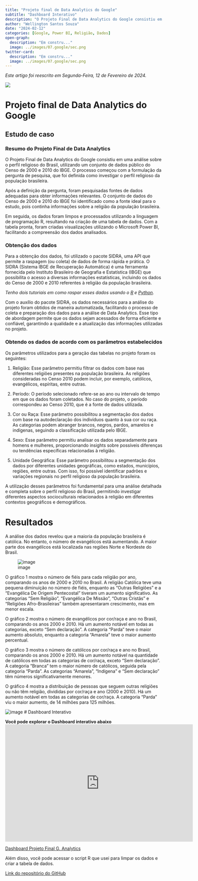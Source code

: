 ```yaml
---
title: "Projeto final de Data Analytics do Google"
subtitle: "Dashboard Interativo"
description: "O Projeto Final de Data Analytics do Google consistiu em uma análise sobre o perfil religioso do Brasil, utilizando um conjunto de dados público do Censo de 2000 e 2010 do IBGE. O processo começou com a formulação da pergunta de pesquisa, que foi definida como investigar o perfil religioso da população brasileira."
author: "Wellington Santos Souza"
date: "2024-02-12"
categories: [Google, Power BI, Religião, Dados]
open-graph:
  description: "Em constru..."
  image: ../images/07.google/sec.png
twitter-card:
  description: "Em constru..."
  image: ../images/07.google/sec.png
---
```

*Este artigo foi reescrito em Segunda-Feira, 12 de Fevereiro de 2024.*

![](../images/07.google/sec.png)

# Projeto final de Data Analytics do Google

## Estudo de caso

### Resumo do Projeto Final de Data Analytics

O Projeto Final de Data Analytics do Google consistiu em uma análise sobre o perfil religioso do Brasil, utilizando um conjunto de dados público do Censo de 2000 e 2010 do IBGE. O processo começou com a formulação da pergunta de pesquisa, que foi definida como investigar o perfil religioso da população brasileira.

Após a definição da pergunta, foram pesquisadas fontes de dados adequadas para obter informações relevantes. O conjunto de dados do Censo de 2000 e 2010 do IBGE foi identificado como a fonte ideal para o estudo, pois continha informações sobre a religião da população brasileira.

Em seguida, os dados foram limpos e processados utilizando a linguagem de programação R, resultando na criação de uma tabela de dados. Com a tabela pronta, foram criadas visualizações utilizando o Microsoft Power BI, facilitando a compreensão dos dados analisados.

### Obtenção dos dados

Para a obtenção dos dados, foi utilizado o pacote SIDRA, uma API que permite a raspagem (ou coleta) de dados de forma rápida e prática. O SIDRA (Sistema IBGE de Recuperação Automática) é uma ferramenta fornecida pelo Instituto Brasileiro de Geografia e Estatística (IBGE) que possibilita o acesso a diversas informações estatísticas, incluindo os dados do Censo de 2000 e 2010 referentes à religião da população brasileira. 

*Tenho dois tutoriais em como raspar esses dados usando o [R](https://welli45.github.io/portifolio-dados.github.io/projetos-R/posts/projeto-sidrar.html) e [Python](https://welli45.github.io/portifolio-dados.github.io/projetos-Python/posts/projeto-sidrapy.html).*

Com o auxílio do pacote SIDRA, os dados necessários para a análise do projeto foram obtidos de maneira automatizada, facilitando o processo de coleta e preparação dos dados para a análise de Data Analytics. Esse tipo de abordagem permite que os dados sejam acessados de forma eficiente e confiável, garantindo a qualidade e a atualização das informações utilizadas no projeto.

### Obtendo os dados de acordo com os parâmetros estabelecidos

Os parâmetros utilizados para a geração das tabelas no projeto foram os seguintes:

1.  Religião: Esse parâmetro permitiu filtrar os dados com base nas diferentes religiões presentes na população brasileira. As religiões consideradas no Censo 2010 podem incluir, por exemplo, católicos, evangélicos, espíritas, entre outras.

2.  Período: O período selecionado refere-se ao ano ou intervalo de tempo em que os dados foram coletados. No caso do projeto, o período correspondeu ao Censo 2010, que é a fonte de dados utilizada.

3.  Cor ou Raça: Esse parâmetro possibilitou a segmentação dos dados com base na autodeclaração dos indivíduos quanto à sua cor ou raça. As categorias podem abranger brancos, negros, pardos, amarelos e indígenas, seguindo a classificação utilizada pelo IBGE.

4.  Sexo: Esse parâmetro permitiu analisar os dados separadamente para homens e mulheres, proporcionando insights sobre possíveis diferenças ou tendências específicas relacionadas à religião.

5.  Unidade Geográfica: Esse parâmetro possibilitou a segmentação dos dados por diferentes unidades geográficas, como estados, municípios, regiões, entre outras. Com isso, foi possível identificar padrões e variações regionais no perfil religioso da população brasileira.

A utilização desses parâmetros foi fundamental para uma análise detalhada e completa sobre o perfil religioso do Brasil, permitindo investigar diferentes aspectos socioculturais relacionados à religião em diferentes contextos geográficos e demográficos.

# Resultados

A análise dos dados revelou que a maioria da população brasileira é católica. No entanto, o número de evangélicos está aumentando. A maior parte dos evangélicos está localizada nas regiões Norte e Nordeste do Brasil.

![image](../images/07.google/pagina_inicial.png)

O gráfico 1 mostra o número de fiéis para cada religião por ano, comparando os anos de 2000 e 2010 no Brasil. A religião Católica teve uma pequena diminuição no número de fiéis, enquanto as "Outras Religiões" e a "Evangélica De Origem Pentecostal" tiveram um aumento significativo. As categorias "Sem Religião", "Evangélica De Missão", "Outras Cristãs" e "Religiões Afro-Brasileiras" também apresentaram crescimento, mas em menor escala.

O gráfico 2 mostra o número de evangélicos por cor/raça e ano no Brasil, comparando os anos 2000 e 2010. Há um aumento notável em todas as categorias, exceto "Sem declaração". A categoria "Parda" teve o maior aumento absoluto, enquanto a categoria "Amarela" teve o maior aumento percentual.

O gráfico 3 mostra o número de católicos por cor/raça e ano no Brasil, comparando os anos 2000 e 2010. Há um aumento notável na quantidade de católicos em todas as categorias de cor/raça, exceto "Sem declaração". A categoria "Branca" tem o maior número de católicos, seguida pela categoria "Parda". As categorias "Amarela", "Indígena" e "Sem declaração" têm números significativamente menores.

O gráfico 4 mostra a distribuição de pessoas que seguem outras religiões ou não têm religião, divididas por cor/raça e ano (2000 e 2010). Há um aumento notável em todas as categorias de cor/raça. A categoria "Parda" viu o maior aumento, de 14 milhões para 125 milhões.

![image](../images/07.google/sec.png)
# Dashboard Interativo

**Você pode explorar o Dashboard interativo abaixo**
<iframe title="Projeto Final G. Analytics" width="600" height="373.5" src="https://app.powerbi.com/view?r=eyJrIjoiNjc3NDA0ZGQtYWQ1Ny00MGM1LWIwNmMtZDFkNDA5YzAyZWYxIiwidCI6IjU0YWQ1Y2I4LTRkMGYtNGQyNC04YmZhLTY3ZjYwNDBkOWVhMyJ9" frameborder="0" allowFullScreen="true"></iframe>

[Dashboard Projeto Final G. Analytics](https://app.powerbi.com/view?r=eyJrIjoiNjc3NDA0ZGQtYWQ1Ny00MGM1LWIwNmMtZDFkNDA5YzAyZWYxIiwidCI6IjU0YWQ1Y2I4LTRkMGYtNGQyNC04YmZhLTY3ZjYwNDBkOWVhMyJ9)

Além disso, você pode acessar o script R que usei para limpar os dados e criar a tabela de dados.

[Link do repositório do GitHub](https://github.com/welli45/Projeto-final-de-Data-Analytics-do-Google)